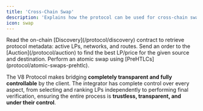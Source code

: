 ```yaml
---
title: 'Cross-Chain Swap'
description: 'Explains how the protocol can be used for cross-chain swaps'
icon: swap
---
```


<Steps>
  <Step title="Discovery">
    Read the on-chain [Discovery](/protocol/discovery) contract to retrieve protocol metadata: active LPs, networks, and routes.
  </Step>
  <Step title="Auction / LP Selection">
    Send an order to the [Auction](/protocol/auction) to find the best LP/price for the given source and destination.
  </Step>
  <Step title="User and LP Atomic Swap">
    Perform an atomic swap using [PreHTLCs](protocol/atomic-swaps-prehtlc).
  </Step>
</Steps>

The V8 Protocol makes bridging **completely transparent and fully controllable** by the client. The integrator has complete control over every aspect, from selecting and ranking LPs independently to performing final verification, ensuring the entire process is **trustless, transparent, and under their control**.